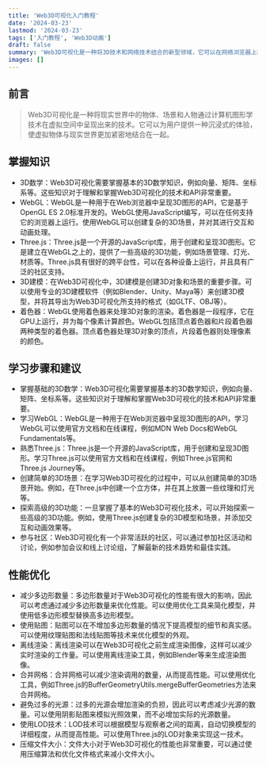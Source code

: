 ```yaml
---
title: 'Web3D可视化入门教程'
date: '2024-03-23'
lastmod: '2024-03-23'
tags: ['入门教程', 'Web3D动画']
draft: false
summary: 'Web3D可视化是一种将3D技术和网络技术结合的新型领域，它可以在网络浏览器上直接运行数字化的3D模型，实现在线交互式的浏览和操作。'
images: []
---
```


<TOCInline toc={props.toc} exclude="Introduction" />

## 前言

> Web3D可视化是一种将现实世界中的物体、场景和人物通过计算机图形学技术在虚拟空间中呈现出来的技术。它可以为用户提供一种沉浸式的体验，使虚拟物体与现实世界更加紧密地结合在一起。

## 掌握知识

- 3D数学：Web3D可视化需要掌握基本的3D数学知识，例如向量、矩阵、坐标系等。这些知识对于理解和掌握Web3D可视化的技术和API非常重要。
- WebGL：WebGL是一种用于在Web浏览器中呈现3D图形的API，它是基于OpenGL ES 2.0标准开发的。WebGL使用JavaScript编写，可以在任何支持它的浏览器上运行。使用WebGL可以创建复杂的3D场景，并对其进行交互和动画处理。
- Three.js：Three.js是一个开源的JavaScript库，用于创建和呈现3D图形。它是建立在WebGL之上的，提供了一些高级的3D功能，例如场景管理、灯光、材质等。Three.js具有很好的跨平台性，可以在各种设备上运行，并且具有广泛的社区支持。
- 3D建模：在Web3D可视化中，3D建模是创建3D对象和场景的重要步骤。可以使用专业的3D建模软件（例如Blender、Unity、Maya等）来创建3D模型，并将其导出为Web3D可视化所支持的格式（如GLTF、OBJ等）。
- 着色器：WebGL使用着色器来处理3D对象的渲染。着色器是一段程序，它在GPU上运行，并为每个像素计算颜色。WebGL包括顶点着色器和片段着色器两种类型的着色器。顶点着色器处理3D对象的顶点，片段着色器则处理像素的颜色。

## 学习步骤和建议

- 掌握基础的3D数学：Web3D可视化需要掌握基本的3D数学知识，例如向量、矩阵、坐标系等。这些知识对于理解和掌握Web3D可视化的技术和API非常重要。
- 学习WebGL：WebGL是一种用于在Web浏览器中呈现3D图形的API，学习WebGL可以使用官方文档和在线课程，例如MDN Web Docs和WebGL Fundamentals等。
- 熟悉Three.js：Three.js是一个开源的JavaScript库，用于创建和呈现3D图形。学习Three.js可以使用官方文档和在线课程，例如Three.js官网和Three.js Journey等。
- 创建简单的3D场景：在学习Web3D可视化的过程中，可以从创建简单的3D场景开始。例如，在Three.js中创建一个立方体，并在其上放置一些纹理和灯光等。
- 探索高级的3D功能：一旦掌握了基本的Web3D可视化技术，可以开始探索一些高级的3D功能。例如，使用Three.js创建复杂的3D模型和场景，并添加交互和动画效果等。
- 参与社区：Web3D可视化有一个非常活跃的社区，可以通过参加社区活动和讨论，例如参加会议和线上讨论组，了解最新的技术趋势和最佳实践。

## 性能优化

- 减少多边形数量：多边形数量对于Web3D可视化的性能有很大的影响，因此可以考虑通过减少多边形数量来优化性能。可以使用优化工具来简化模型，并使用低多边形模型替换高多边形模型。
- 使用贴图：贴图可以在不增加多边形数量的情况下提高模型的细节和真实感。可以使用纹理贴图和法线贴图等技术来优化模型的外观。
- 离线渲染：离线渲染可以在Web3D可视化之前生成渲染图像，这样可以减少实时渲染的工作量。可以使用离线渲染工具，例如Blender等来生成渲染图像。
- 合并网格：合并网格可以减少渲染调用的数量，从而提高性能。可以使用优化工具，例如Three.js的BufferGeometryUtils.mergeBufferGeometries方法来合并网格。
- 避免过多的光源：过多的光源会增加渲染的负担，因此可以考虑减少光源的数量。可以使用阴影贴图来模拟光照效果，而不必增加实际的光源数量。
- 使用LOD技术：LOD技术可以根据模型与观察者之间的距离，自动切换模型的详细程度，从而提高性能。可以使用Three.js的LOD对象来实现这一技术。
- 压缩文件大小：文件大小对于Web3D可视化的性能也非常重要，可以通过使用压缩算法和优化文件格式来减小文件大小。

